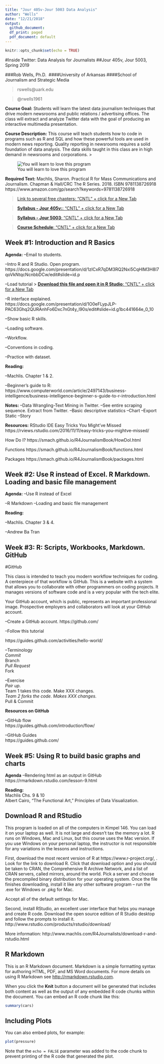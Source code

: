 ```yaml
---
title: "Jour 405v-Jour 5003 Data Analysis"
author: "Wells"
date: "12/21/2018"
output: 
  github_document:
  df_print: paged
  pdf_document: default
---
```


```r
knitr::opts_chunk$set(echo = TRUE)
```


#Inside Twitter: Data Analysis for Journalists
##Jour 405v, Jour 5003, Spring 2019

###Rob Wells, Ph.D. 
####University of Arkansas
####School of Journalism and Strategic Media  

> rswells@uark.edu   

> @rwells1961  

**Course Goal:** Students will learn the latest data journalism techniques that drive modern newsrooms and public relations / advertising offices. The class will extract and analyze Twitter data with the goal of producing an interactive multimedia presentation.

**Course Description:** This course will teach students how to code in programs such as R and SQL and how these powerful tools are used in modern news reporting. Quality reporting in newsrooms requires a solid foundation of data analysis. The data skills taught in this class are in high demand in newsrooms and corporations.
>

![You will learn to love this program](Images/RStudio-Logo-Blue-Gradient.png)

>

**Required Text:**
Machlis, Sharon. Practical R for Mass Communications and Journalism. Chapman & Hall/CRC The R Series. 2018. ISBN 9781138726918
https://www.amazon.com/gp/search?keywords=9781138726918

> [Link to several free chapters: "CNTL" + click for a New Tab](http://www.machlis.com/R4Journalists/){target="_blank"}


> [**Syllabus - Jour 405v:**: "CNTL" + click for a New Tab](https://docs.google.com/document/d/1O4o5V_GomJPa6ojLeE48y9LhKhmbzTsWu9jskcZKkbY/edit){target="_blank"}



> [**Syllabus - Jour 5003**: "CNTL" + click for a New Tab](https://docs.google.com/document/d/19khrHXSqHIFfRwLRlI_mD3cVNv2gHqj9Ze1GDs22Bis/edit){target="_blank"}

> [**Course Schedule**: "CNTL" + click for a New Tab](https://docs.google.com/spreadsheets/d/1onfY79xjhQVetnFbNvw1z3zLGrSQ1xkAoo0qoCRElGM/edit#gid=681742372){target="_blank"}

## Week #1: Introduction and R Basics

**Agenda:**
--Email to students.

--Intro R and R Studio. Open program.
https://docs.google.com/presentation/d/1zICxR7qDM3RQ2Nxi5CqHlM3H8I7qoVkNtqcNcnbbDCw/edit#slide=id.p

--Load tutorial
> [**Download this file and open it in R Studio**: "CNTL" + click for a New Tab](Introduction-to-R-Oct-29-2018-1c3su5h.r){target="_blank"}

--R interface explained. 
https://docs.google.com/presentation/d/1O0eFLypJLP-PAC63Ghq2QURAnhFo6Dxc7nGt4y_l90s/edit#slide=id.g1bc441664e_0_10

--Show basic R skills.

--Loading software. 

--Workflow. 

--Conventions in coding. 

--Practice with dataset. 

**Reading:**

--Machlis. Chapter 1 & 2. 

--Beginner's guide to R:
https://www.computerworld.com/article/2497143/business-intelligence/business-intelligence-beginner-s-guide-to-r-introduction.html


**Notes:**
--Data Wrangling-Text Mining in Twitter. 
--See entire scraping sequence. Extract from Twitter.
--Basic descriptive statistics
--Chart
--Export Static
--Story

**Resources:**
RStudio IDE Easy Tricks You Might’ve Missed
https://rviews.rstudio.com/2016/11/11/easy-tricks-you-mightve-missed/

How Do I?
https://smach.github.io/R4JournalismBook/HowDoI.html

Functions
https://smach.github.io/R4JournalismBook/functions.html

Packages
https://smach.github.io/R4JournalismBook/packages.html


## Week #2: Use R instead of Excel. R Markdown. Loading and basic file management

**Agenda:**
--Use R instead of Excel  

--R Markdown
--Loading and basic file management


**Reading:**

--Machlis. Chapter 3 & 4. 

--Andrew Ba Tran



## Week #3: R: Scripts, Workbooks, Markdown. GitHub


#GitHub

This class is intended to teach you modern workflow techniques for coding. A centerpiece of that workflow is GitHub. This is a website with a system that allows you to collaborate with other programmers on coding projects. It manages versions of software code and is a very popular with the tech elite. 

Your GitHub account, which is public, represents an important professional image. Prospective employers and collaborators will look at your GitHub account.

--Create a GitHub account.
https://github.com/

--Follow this tutorial

https://guides.github.com/activities/hello-world/

--Terminology  
  *Commit  
  *Branch  
  *Pull Request  
  *Fork  
  
  
--Exercise  
  *Pair up.  
  *Team 1 takes this code. Make XXX changes.    
  *Team 2 forks the code. Makes XXX changes.  
  *Pull & Commit  
  
  
**Resources on GitHub**  

--GitHub flow   
https://guides.github.com/introduction/flow/

--GitHub Guides  
https://guides.github.com/


## Week #5: Using R to build basic graphs and charts

**Agenda**
--Rendering html as an output in GitHub  
https://rmarkdown.rstudio.com/lesson-9.html



**Reading:**  
Machlis Chs. 9 & 10   
Albert Cairo, "The Functional Art," Principles of Data Visualization.   



## Download R and RStudio

This program is loaded on all of the computers in Kimpel 146. You can load it on your laptop as well. It is not large and doesn't tax the memory a lot. R runs on Windows, Mac and Linux, but this course uses the Mac version. If you use Windows on your personal laptop, the instructor is not responsible for any variations in the lessons and instructions.

First, download the most recent version of R at https://www.r-project.org/, . 
Look for the link to download R. Click that download option and you should be taken to CRAN, the Comprehensive R Archive Network, and a list of CRAN servers, called mirrors, around the world. Pick a server and choose the precompiled binary distribution for your operating system. Once the file finishes downloading, install it like any other software program – run the .exe for Windows or .pkg for Mac.

Accept all of the default settings for Mac.

Second, install RStudio, an excellent user interface that helps you manage and create R code. Download the open source edition of R Studio desktop and follow the prompts to install it. http://www.rstudio.com/products/rstudio/download/

More information:
http://www.machlis.com/R4Journalists/download-r-and-rstudio.html




## R Markdown

This is an R Markdown document. Markdown is a simple formatting syntax for authoring HTML, PDF, and MS Word documents. For more details on using R Markdown see <http://rmarkdown.rstudio.com>.

When you click the **Knit** button a document will be generated that includes both content as well as the output of any embedded R code chunks within the document. You can embed an R code chunk like this:

```r
summary(cars)
```

## Including Plots

You can also embed plots, for example:

```r
plot(pressure)
```

Note that the `echo = FALSE` parameter was added to the code chunk to prevent printing of the R code that generated the plot.
